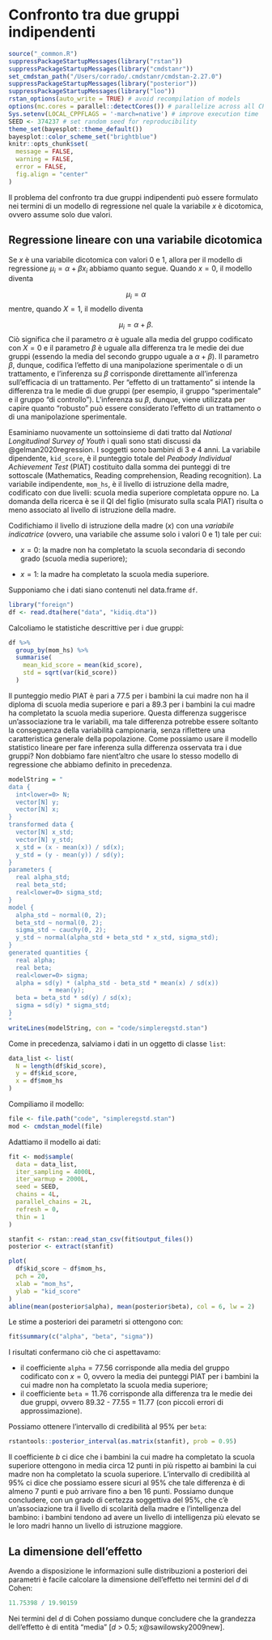 # Confronto tra due gruppi indipendenti

```r
source("_common.R")
suppressPackageStartupMessages(library("rstan")) 
suppressPackageStartupMessages(library("cmdstanr"))
set_cmdstan_path("/Users/corrado/.cmdstanr/cmdstan-2.27.0")
suppressPackageStartupMessages(library("posterior"))
suppressPackageStartupMessages(library("loo"))
rstan_options(auto_write = TRUE) # avoid recompilation of models
options(mc.cores = parallel::detectCores()) # parallelize across all CPUs
Sys.setenv(LOCAL_CPPFLAGS = '-march=native') # improve execution time
SEED <- 374237 # set random seed for reproducibility
theme_set(bayesplot::theme_default())
bayesplot::color_scheme_set("brightblue") 
knitr::opts_chunk$set(
  message = FALSE, 
  warning = FALSE,
  error = FALSE,
  fig.align = "center"
)
```

Il problema del confronto tra due gruppi indipendenti può essere formulato nei termini di un modello di regressione nel quale la variabile $x$ è dicotomica, ovvero assume solo due valori. 


## Regressione lineare con una variabile dicotomica

Se $x$ è una variabile dicotomica con valori 0 e 1, allora per il modello di regressione $\mu_i = \alpha + \beta x_i$ abbiamo quanto segue. Quando $x=0$, il modello diventa 

$$\mu_i = \alpha$$
\noindent
mentre, quando $X=1$, il modello diventa

$$\mu_i = \alpha + \beta.$$
\noindent
Ciò significa che il parametro $\alpha$ è uguale alla media del gruppo codificato con $X=0$ e il parametro $\beta$ è uguale alla differenza tra le medie dei due gruppi (essendo la media del secondo gruppo uguale a $\alpha + \beta$). Il parametro $\beta$, dunque, codifica l'effetto di una manipolazione sperimentale o di un trattamento, e l'inferenza su $\beta$ corrisponde direttamente all'inferenza sull'efficacia di un trattamento. Per "effetto di un trattamento" si intende la differenza tra le medie di due gruppi (per esempio, il gruppo "sperimentale" e il gruppo "di controllo"). L'inferenza su $\beta$, dunque, viene utilizzata per capire quanto "robusto" può essere considerato l'effetto di un trattamento o di una manipolazione sperimentale.

Esaminiamo nuovamente un sottoinsieme di dati tratto dal _National Longitudinal Survey of Youth_ i quali sono stati discussi da @gelman2020regression. I soggetti sono bambini di 3 e 4 anni. La variabile dipendente, `kid_score`, è il punteggio totale del _Peabody Individual Achievement Test_ (PIAT) costituito dalla somma dei punteggi di tre sottoscale (Mathematics, Reading comprehension, Reading recognition). La variabile indipendente, `mom_hs`, è il livello di istruzione della madre, codificato con due livelli: scuola media superiore completata oppure no. La domanda della ricerca è se il QI del figlio (misurato sulla scala PIAT) risulta o meno associato al livello di istruzione della madre.

Codifichiamo il livello di istruzione della madre ($x$) con una _variabile indicatrice_ (ovvero, una variabile che assume solo i valori 0 e 1) tale per cui:

- $x=0$: la madre non ha completato la scuola secondaria di secondo grado (scuola media superiore);

- $x=1$: la madre ha completato la scuola media superiore.

\noindent
Supponiamo che i dati siano contenuti nel data.frame `df`. 

```r
library("foreign")
df <- read.dta(here("data", "kidiq.dta"))
```

\noindent
Calcoliamo le statistiche descrittive per i due gruppi:

```r
df %>% 
  group_by(mom_hs) %>% 
  summarise(
    mean_kid_score = mean(kid_score),
    std = sqrt(var(kid_score))
  )
```

\noindent
Il punteggio medio PIAT è pari a 77.5 per i bambini la cui madre non ha il diploma di scuola media superiore e pari a 89.3 per i bambini la cui madre ha completato la scuola media superiore. Questa differenza suggerisce un'associazione tra le variabili, ma tale differenza potrebbe essere soltanto la conseguenza della variabilità campionaria, senza riflettere una caratteristica generale della popolazione. Come possiamo usare il modello statistico lineare per fare inferenza sulla differenza osservata tra i due gruppi? Non dobbiamo fare nient'altro che usare lo stesso modello di regressione che abbiamo definito in precedenza.

```r
modelString = "
data {
  int<lower=0> N;
  vector[N] y;
  vector[N] x;
}
transformed data {
  vector[N] x_std;
  vector[N] y_std;
  x_std = (x - mean(x)) / sd(x);
  y_std = (y - mean(y)) / sd(y);
}
parameters {
  real alpha_std;
  real beta_std;
  real<lower=0> sigma_std;
}
model {
  alpha_std ~ normal(0, 2);
  beta_std ~ normal(0, 2);
  sigma_std ~ cauchy(0, 2);
  y_std ~ normal(alpha_std + beta_std * x_std, sigma_std);
}
generated quantities {
  real alpha;
  real beta;
  real<lower=0> sigma;
  alpha = sd(y) * (alpha_std - beta_std * mean(x) / sd(x))
           + mean(y);
  beta = beta_std * sd(y) / sd(x);
  sigma = sd(y) * sigma_std;
}
"
writeLines(modelString, con = "code/simpleregstd.stan")
```

\noindent
Come in precedenza, salviamo i dati in un oggetto di classe `list`:

```r
data_list <- list(
  N = length(df$kid_score),
  y = df$kid_score,
  x = df$mom_hs
)
```

\noindent
Compiliamo il modello:

```r
file <- file.path("code", "simpleregstd.stan")
mod <- cmdstan_model(file)
```

\noindent
Adattiamo il modello ai dati:

```r
fit <- mod$sample(
  data = data_list,
  iter_sampling = 4000L,
  iter_warmup = 2000L,
  seed = SEED,
  chains = 4L,
  parallel_chains = 2L,
  refresh = 0,
  thin = 1
)
```

```r
stanfit <- rstan::read_stan_csv(fit$output_files())
posterior <- extract(stanfit)
```

```r
plot(
  df$kid_score ~ df$mom_hs, 
  pch = 20,
  xlab = "mom_hs",
  ylab = "kid_score"
)
abline(mean(posterior$alpha), mean(posterior$beta), col = 6, lw = 2)
```

\noindent
Le stime a posteriori dei parametri si ottengono con:

```r
fit$summary(c("alpha", "beta", "sigma"))
```

\noindent
I risultati confermano ciò che ci aspettavamo: 

- il coefficiente $\texttt{alpha} = 77.56$ corrisponde alla media del gruppo codificato con $x = 0$, ovvero la media dei punteggi PIAT per i bambini la cui madre non ha completato la scuola media superiore; 
- il coefficiente $\texttt{beta} = 11.76$ corrisponde alla differenza tra le medie dei due gruppi, ovvero 89.32 - 77.55 = 11.77 (con piccoli errori di approssimazione). 

\noindent
Possiamo ottenere l'intervallo di credibilità al 95% per $\texttt{beta}$:

```r
rstantools::posterior_interval(as.matrix(stanfit), prob = 0.95)
```

Il coefficiente $b$ ci dice che i bambini la cui madre ha completato la scuola superiore ottengono in media circa 12 punti in più rispetto ai bambini la cui madre non ha completato la scuola superiore. L'intervallo di credibilità al 95% ci dice che possiamo essere sicuri al 95% che tale differenza è di almeno 7 punti e può arrivare fino a ben 16 punti. Possiamo dunque concludere, con un grado di certezza soggettiva del 95%, che c'è un'associazione tra il livello di scolarità della madre e l'intelligenza del bambino: i bambini tendono ad avere un livello di intelligenza più elevato se le loro madri hanno un livello di istruzione maggiore.


## La dimensione dell'effetto

Avendo a disposizione le informazioni sulle distribuzioni a posteriori dei parametri è facile calcolare la dimensione dell'effetto nei termini del $d$ di Cohen:

```r
11.75398 / 19.90159	
```

\noindent
Nei termini del $d$ di Cohen possiamo dunque concludere che la grandezza dell'effetto è di entità "media" [$d$ > 0.5; x@sawilowsky2009new]. 

